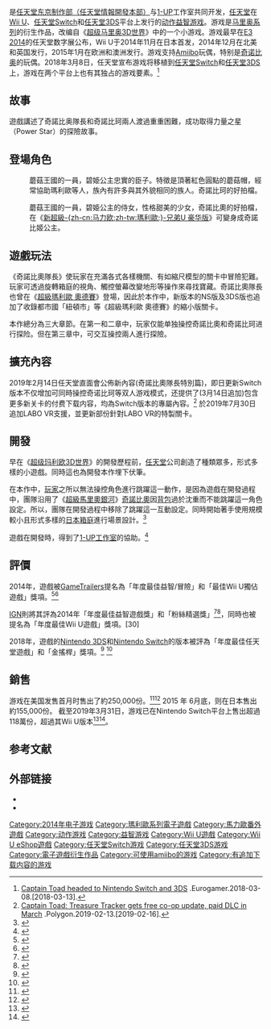 {{NoteTA
| G1=Games
| G2=Mario
}}
{{Infobox video game
| title = 前进！奇诺比奥队长
| japanese = 進め! キノビオ隊長
| english = Captain Toad: Treasure Tracker
| common =
| image =CaptainToadtreasuretracker.png
| caption =遊戲美版封面
| developer = [[任天堂情報開發本部|任天堂EAD東京製作部]]（Wii U）<br />[[1-UP工作室|1-UP工作室]]（Wii U）<ref>{{cite web |url=http://1-up-studio.jp/works.html |title=開発情報 - 1-UP STUDIO INC. |publisher=1-UP Studio |date= |accessdate=2014-12-14 |deadurl=yes |archiveurl=https://web.archive.org/web/20150201152206/http://1-up-studio.jp/works.html |archivedate=2015-02-01 }}</ref><br />[[任天堂軟件技術|任天堂軟件技術]]（NS & 3DS）
| publisher = [[任天堂|任天堂]]
| director = 元仓健太、平竹晋也
| producer = 林田宏一
| designer =
| programmer =
| artist =
| writer =
| composer = 横田真人
| series = [[瑪利歐系列|瑪利歐系列]]
| engine =
| platforms = [[Wii_U|Wii U]]，[[任天堂Switch|任天堂Switch]]，[[任天堂3DS|任天堂3DS]]
| released = '''Wii U'''{{vgrelease new|JP|2014年11月13日|NA|2014年12月5日|英国|2014年12月21日|EU|2015年1月2日|AU|2015年1月3日}}'''NS & 3DS'''{{vgrelease new|WW|2018年7月13日}}
| genre = [[動作遊戲|動作]]、[[益智遊戲|益智]]
| modes = [[单人电子游戏|单人]]、[[多人电子游戏|多人]]（NS版）
}}

{{vgname|前进！奇诺比奥队长|ja=進め! キノピオ隊長|en=Captain Toad: Treasure Tracker|diff=y}}是[[任天堂情报开发本部|任天堂东京制作部（任天堂情報開發本部）]]与[[1-UP|1-UP]]工作室共同开发，[[任天堂|任天堂]]在[[Wii_U|Wii U]]、[[任天堂Switch|任天堂Switch]]和[[任天堂3DS|任天堂3DS]]平台上发行的[[动作益智游戏|动作益智游戏]]。游戏是[[马里奥系列|马里奥系列]]的衍生作品，改编自《[[超级马里奥3D世界|超级马里奥3D世界]]》中的一个小游戏。游戏最早在[[E3_2014|E3 2014]]的任天堂数字展公布，Wii U于2014年11月在日本首发，2014年12月在北美和英国发行，2015年1月在欧洲和澳洲发行。游戏支持[[Amiibo|Amiibo]]玩偶，特别是[[奇诺比奥|奇诺比奥]]的玩偶。2018年3月8日，任天堂宣布游戏将移植到[[任天堂Switch|任天堂Switch]]和[[任天堂3DS|任天堂3DS]]上，游戏在两个平台上也有其独占的游戏要素。<ref>[http://www.eurogamer.net/articles/2018-03-08-captain-toad-headed-to-nintendo-switch-and-3ds Captain Toad headed to Nintendo Switch and 3DS] {{Wayback|url=http://www.eurogamer.net/articles/2018-03-08-captain-toad-headed-to-nintendo-switch-and-3ds |date=20180314042421 }}.Eurogamer.2018-03-08.[2018-03-13].</ref>

== 故事 ==
遊戲講述了奇諾比奥隊長和奇諾比珂兩人渡過重重困難，成功取得力量之星（Power Star）的探險故事。

== 登場角色 ==
{{Main|瑪利歐系列 #主要人物}}
; {{nihongo|[[奇諾比奧|奇諾比奧]]|キノピオ|Toad 或 Kinopio}}
: 蘑菇王國的一員，碧姫公主忠實的臣子。特徵是頂著紅色圓點的蘑菇帽，經常協助瑪利歐等人，族內有許多與其外貌相同的族人。奇諾比珂的好拍檔。

; {{nihongo|[[#主要人物|奇諾比珂]]|キノピコ|Toadette 或 Kinopiko}}
: 蘑菇王國的一員，碧姫公主的侍女，性格甜美的少女，奇諾比奧的好拍檔，在《[[新超級瑪利歐兄弟U#新_超級瑪利歐兄弟U_豪華版|新超級-{zh-cn:马力欧;zh-tw:瑪利歐;}-兄弟U 豪华版]]》可變身成奇諾比姬公主。

== 遊戲玩法 ==
《奇諾比奧隊長》使玩家在充滿各式各樣機關、有如縮尺模型的關卡中冒險犯難。玩家可透過旋轉箱庭的視角、觸控螢幕改變地形等操作來尋找寶藏。奇諾比奧隊長也曾在《[[超級瑪利歐_奧德賽|超級瑪利歐 奧德賽]]》登場，因此於本作中，新版本的NS版及3DS版也追加了收錄都市國「紐頓市」等《超級瑪利歐 奧德賽》的縮小版關卡。

本作總分為三大章節。在第一和二章中，玩家仅能单独操控奇諾比奧和奇諾比珂进行探险。但在第三章中，可交互操控兩人進行探險。

== 擴充內容 ==
2019年2月14日任天堂直面會公佈新內容(奇諾比奧隊長特別篇)，即日更新Switch版本不仅增加可同時操控奇诺比珂等双人游戏模式，还提供了(3月14日追加)包含更多新关卡的付费下载内容，均為Switch版本的專屬內容。<ref>[https://www.polygon.com/2019/2/13/18223993/captain-toad-treasure-tracker-multiplayer-update-nintendo-switch Captain Toad: Treasure Tracker gets free co-op update, paid DLC in March] {{Wayback|url=https://www.polygon.com/2019/2/13/18223993/captain-toad-treasure-tracker-multiplayer-update-nintendo-switch |date=20190609024919 }}.Polygon.2019-02-13.[2019-02-16].</ref> 於2019年7月30日追加LABO VR支援，並更新部份針對LABO VR的特製關卡。

== 開發 ==
早在《[[超级玛利欧3D世界|超级玛利欧3D世界]]》的開發歷程前，[[任天堂|任天堂]]公司創造了種類眾多，形式多樣的小遊戲。同時這也為開發本作埋下伏筆。

在本作中，[[玩家|玩家]]之所以無法操控角色進行跳躍這一動作，是因為遊戲在開發過程中，團隊沿用了《[[超級馬里奧銀河|超級馬里奧銀河]]》[[奇諾比奧|奇諾比奧]]因[[背包|背包]]過於沈重而不能跳躍這一角色設定。所以，團隊在開發過程中移除了跳躍這一互動設定。同時開始著手使用規模較小且形式多樣的[[日本|日本]][[箱庭|箱庭]]進行場景設計。<ref>{{cite web | url=http://www.ign.com/articles/2014/12/02/how-captain-toad-became-the-star-of-his-own-game | title=How Captain Toad Became the Star of His Own Game | last=Otero | first=José | date=2014-12-02 | website=[[IGN|IGN]] | archiveurl=https://web.archive.org/web/20141203032730/http://www.ign.com/articles/2014/12/02/how-captain-toad-became-the-star-of-his-own-game | archivedate=2014-12-03 | accessdate=2014-12-02 | dead-url=no }}</ref> 

遊戲在開發時，得到了[[1-UP工作室|1-UP工作室]]的協助。<ref name="#1">{{cite web |last1=Stevens |first1=Colin |title=The State of Nintendo’s Development Teams |url=https://www.hardcoregamer.com/2018/05/16/the-state-of-nintendos-development-teams/299202/ |website=Hardcore Gamer |accessdate=2018-08-12 |archive-date=2018-08-12 |archive-url=https://web.archive.org/web/20180812213913/https://www.hardcoregamer.com/2018/05/16/the-state-of-nintendos-development-teams/299202/ |dead-url=no }}</ref>

== 評價 ==
{{Video game reviews
| MC = 3DS: 79/100<ref>{{Cite web |url=http://www.metacritic.com/game/3ds/captain-toad-treasure-tracker |title=存档副本 |accessdate=2019-03-12 |archive-date=2020-11-09 |archive-url=https://web.archive.org/web/20201109042516/https://www.metacritic.com/game/3ds/captain-toad-treasure-tracker |dead-url=no }}</ref><br />NS: 82/100<ref>{{Cite web |url=http://www.metacritic.com/game/switch/captain-toad-treasure-tracker |title=存档副本 |accessdate=2019-03-12 |archive-date=2020-11-12 |archive-url=https://web.archive.org/web/20201112003354/https://www.metacritic.com/game/switch/captain-toad-treasure-tracker |dead-url=no }}</ref><br />Wii U: 81/100<ref name="MC">{{cite web |url=http://www.metacritic.com/game/wii-u/captain-toad-treasure-tracker/ |title=Captain Toad: Treasure Tracker for Wii U Reviews |publisher=[[Metacritic|Metacritic]] |accessdate=2014-12-11 |archive-date=2020-11-20 |archive-url=https://web.archive.org/web/20201120033125/https://www.metacritic.com/game/wii-u/captain-toad-treasure-tracker |dead-url=no }}</ref>
| Destruct = 8/10<ref>{{cite web |last=Roemer |first=Dan |date=2018-07-19 |url=https://www.destructoid.com/review-captain-toad-treasure-tracker-513315.phtml |title=Review: Captain Toad: Treasure Tracker |publisher=[[Destructoid|Destructoid]] |accessdate=2018-07-19 |archive-date=2019-10-18 |archive-url=https://web.archive.org/web/20191018073445/https://www.destructoid.com/review-captain-toad-treasure-tracker-513315.phtml |dead-url=no }}</ref>
| Fam = 34/40<ref>{{cite web | url=http://www.gonintendo.com/s/240928-famitsu-review-scores-11-4-14-feat-captain-toad-treasure-tracker | title=Famitsu Review Scores 11/4/14 - Feat. Captain Toad Treasure Tracker | author=Eggmond | date=2014-11-04 | website=GoNintendo | archiveurl=https://web.archive.org/web/20141202034456/http://www.gonintendo.com/s/240928-famitsu-review-scores-11-4-14-feat-captain-toad-treasure-tracker | archivedate=2014-12-02 | accessdate=2014-12-01 | dead-url=no }}</ref>
| GT = 9/10<ref name="GT">{{cite web |date=2014-12-02 |url=http://www.gametrailers.com/reviews/ho6xec/captain-toad--treasure-tracker-review |title=Review: Captain Toad: Treasure Tracker |publisher=[[GameTrailers|GameTrailers]] |accessdate=2014-12-02 |archive-date=2015-09-05 |archive-url=https://web.archive.org/web/20150905062400/http://www.gametrailers.com/reviews/ho6xec/captain-toad--treasure-tracker-review |dead-url=no }}</ref>
| IGN = 8.2/10<ref name="IGN">{{cite web | url=http://www.ign.com/articles/2014/12/01/captain-toad-treasure-tracker-review | title=Captain Toad: Treasure Tracker Review | last=Sliva | first=Marty | date=2014-12-01 | website=[[IGN|IGN]] | archiveurl=https://web.archive.org/web/20141202010101/http://www.ign.com/articles/2014/12/01/captain%2Dtoad%2Dtreasure%2Dtracker%2Dreview | archivedate=2014-12-02 | accessdate=2014-12-01 | dead-url=no }}</ref>
| NWR = 9/10<ref name="NWR">{{cite web | url=http://www.nintendoworldreport.com/review/39128/captain-toad-treasure-tracker-review | title=Captain Toad: Treasure Tracker Review | last=Bonds | first=Curtis | date=2014-12-01 | website=Nintendo World Report | archiveurl=https://web.archive.org/web/20141202033304/http://www.nintendoworldreport.com/review/39128/captain-toad-treasure-tracker-review | archivedate=2014-12-02 | accessdate=2014-12-01 | dead-url=no }}</ref>
| Poly = 8.5/10<ref>{{cite web|url=http://www.polygon.com/2014/12/1/7312633/captain-toad-treasure-tracker-review-wii-u|title=Captain Toad: Treasure Tracker review: adventure time|publisher=Polygon|accessdate=2014-12-02|archive-date=2019-09-19|archive-url=https://web.archive.org/web/20190919193542/https://www.polygon.com/2014/12/1/7312633/captain-toad-treasure-tracker-review-wii-u|dead-url=no}}</ref>
| rev1 = ''[[Hardcore_Gamer|Hardcore Gamer]]''
| rev1Score = 4.5/5<ref name="#1"/>
| rev2 = ''[[VentureBeat|VentureBeat]]''
| rev2Score = 9/10<ref>{{cite web |last=Horwitz |first=Jeremy |date=2018-07-11 |url=https://venturebeat.com/2018/07/11/captain-toad-treasure-tracker-review-a-peak-nintendo-puzzler-for-switch/ |title=Captain Toad: Treasure Tracker review — a peak Nintendo puzzler for Switch |publisher=[[VentureBeat|VentureBeat]] |accessdate=2018-07-17 |archive-date=2020-12-14 |archive-url=https://web.archive.org/web/20201214213502/https://venturebeat.com/2018/07/11/captain-toad-treasure-tracker-review-a-peak-nintendo-puzzler-for-switch/ |dead-url=no }}</ref>
}}
2014年，遊戲被[[GameTrailers|GameTrailers]]提名為「年度最佳益智/冒險」和「最佳Wii U獨佔遊戲」獎項。<ref>{{cite web|url=https://www.youtube.com/watch?v=gvoMb5mVvQA|title=Best Puzzle/Adventure - Best of 2014 Awards|author=GameTrailers Archive|date=2014-12-25|website=[[YouTube|YouTube]]|publisher=[[Google|Google]]|accessdate=2019-02-18|archive-date=2021-11-29|archive-url=https://web.archive.org/web/20211129213624/https://www.youtube.com/watch?v=gvoMb5mVvQA}}</ref><ref>{{cite web|url=https://www.youtube.com/watch?v=RJUTT2oqGLA|title=Best Wii U Exclusive - Best of 2014 Awards|author=GameTrailers Archive|date=2014-12-25|website=YouTube|publisher=Google|accessdate=2019-02-18|archive-date=2021-11-29|archive-url=https://web.archive.org/web/20211129213626/https://www.youtube.com/watch?v=RJUTT2oqGLA}}</ref> 

[[IGN|IGN]]則將其評為2014年「年度最佳益智遊戲獎」和「粉絲精選獎」<ref>{{cite web|url=https://www.ign.com/lists/best-of-games-genre/puzzle/captain-toad-treasure-tracker|title=People's Choice Winner - Captain Toad: Treasure Tracker|date=2015-01-13|website=IGN|publisher=Ziff Davis|archiveurl=https://web.archive.org/web/20150220004759/https://www.ign.com/lists/best-of-games-genre/puzzle/captain-toad-treasure-tracker|archivedate=2015-02-20|deadurl=no|accessdate=2015-02-19}}</ref><ref>{{cite web|url=https://www.ign.com/lists/best-of-games-genre/puzzle/monument-valley|title=Winner: Best Puzzle - Monument Valley|date=2015-01-13|website=IGN|publisher=Ziff Davis|archiveurl=https://web.archive.org/web/20150220004700/https://www.ign.com/lists/best-of-games-genre/puzzle/monument-valley|archivedate=2015-02-20|deadurl=no|accessdate=2015-02-19}}</ref>，同時也被提名為「年度最佳Wii U遊戲」獎項。[30]

2018年，遊戲的[[Nintendo_3DS|Nintendo 3DS]]和[[Nintendo_Switch|Nintendo Switch]]的版本被評為「年度最佳任天堂遊戲」和「金搖桿」獎項。<ref>{{cite news|url=https://www.telegraph.co.uk/gaming/news/golden-joysticks-2018-nominees-announced-voting-open-now/|title=Golden Joysticks 2018 nominees announced, voting open now|last=Hoggins|first=Tom|date=2018-09-24|newspaper=[[The_Daily_Telegraph|The Daily Telegraph]]|accessdate=2019-02-18|archive-date=2018-10-11|archive-url=https://web.archive.org/web/20181011022740/https://www.telegraph.co.uk/gaming/news/golden-joysticks-2018-nominees-announced-voting-open-now/|dead-url=no}}</ref> 
<ref>{{cite web|url=http://navgtr.org/archives/3566/|title=Nominee List for 2018|date=2019-02-11|website=[[National_Academy_of_Video_Game_Trade_Reviewers|National Academy of Video Game Trade Reviewers]]|accessdate=2019-02-18|archive-url=https://archive.today/20190213220549/http://navgtr.org/archives/3566/|archive-date=2019-02-13|dead-url=yes}}</ref>

== 銷售 ==
游戏在美国发售首月时售出了約250,000份。<ref>{{cite web|url=http://nintendoeverything.com/december-2014-npd-captain-toad-sells-around-250000-copies/|title=December 2014 NPD: Captain Toad sells around 250,000 copies|author=Brian|date=2015-01-16|website=Nintendo Everything|archiveurl=https://web.archive.org/web/20150429023958/http://nintendoeverything.com/december-2014-npd-captain-toad-sells-around-250000-copies/|archivedate=2015-04-29|deadurl=no|accessdate=2019-03-12}}</ref><ref>{{cite web|url=http://nintendoeverything.com/top-100-best-selling-games-in-japan-during-the-first-half-of-2015/|title=Top 100 best-selling games in Japan during the first half of 2015|author=Brian|date=2015-08-05|website=Nintendo Everything|archiveurl=https://web.archive.org/web/20150806145512/http://nintendoeverything.com/top-100-best-selling-games-in-japan-during-the-first-half-of-2015/|archivedate=2015-08-06|deadurl=no|accessdate=2019-03-12}}</ref>
2015 年 6月底，则在日本售出約155,000份。
截至2019年3月31日，游戏已在Nintendo Switch平台上售出超過118萬份，超過其Wii U版本<ref>{{cite web|url=https://gematsu.com/2018/08/media-create-sales-8-20-18-8-26-18|title=Media Create Sales: 8/20/18 – 8/26/18|author=Sal Romano|date=2018-08-29|website=Gematsu|accessdate=2019-03-12|archive-date=2020-11-09|archive-url=https://web.archive.org/web/20201109034602/https://www.gematsu.com/2018/08/media-create-sales-8-20-18-8-26-18|dead-url=no}}</ref><ref>{{cite web |author=Nintendo |title=Earnings Release for the Nine-Month Period Ended December 2018: Supplementary Information |url=https://www.nintendo.co.jp/ir/pdf/2019/190131_2e.pdf |website=Nintendo |accessdate=2019-01-31 |archive-date=2020-11-07 |archive-url=https://web.archive.org/web/20201107230959/https://www.nintendo.co.jp/ir/pdf/2019/190131_2e.pdf |dead-url=no }}</ref>。

== 参考文献 ==
{{Reflist}}

== 外部链接 ==
* {{Official|http://www.nintendo.co.jp/wiiu/akbj/}}{{ja icon}}
* {{Official|http://captaintoad.nintendo.com/}}{{en icon}}

{{马里奥系列}}

{{DEFAULTSORT:Captain Toad, Treasure Tracker}}
[[Category:2014年电子游戏|Category:2014年电子游戏]]
[[Category:瑪利歐系列電子遊戲|Category:瑪利歐系列電子遊戲]]
[[Category:馬力歐番外遊戲|Category:馬力歐番外遊戲]]
[[Category:动作游戏|Category:动作游戏]]
[[Category:益智游戏|Category:益智游戏]]
[[Category:Wii_U遊戲|Category:Wii U遊戲]]
[[Category:Wii_U_eShop遊戲|Category:Wii U eShop遊戲]]
[[Category:任天堂Switch游戏|Category:任天堂Switch游戏]]
[[Category:任天堂3DS游戏|Category:任天堂3DS游戏]]
[[Category:電子遊戲衍生作品|Category:電子遊戲衍生作品]]
[[Category:可使用amiibo的游戏|Category:可使用amiibo的游戏]]
[[Category:有追加下载内容的游戏|Category:有追加下载内容的游戏]]
